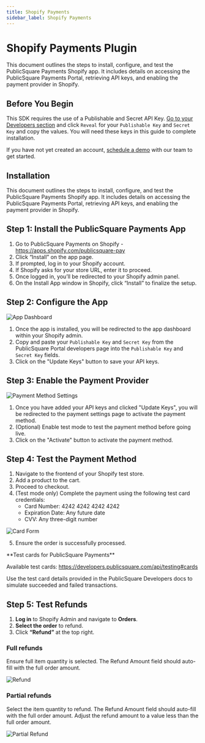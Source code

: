 ```yaml
---
title: Shopify Payments
sidebar_label: Shopify Payments
---
```



# Shopify Payments Plugin

This document outlines the steps to install, configure, and test the PublicSquare Payments Shopify app. It includes details on accessing the PublicSquare Payments Portal, retrieving API keys, and enabling the payment provider in Shopify.

## Before You Begin

This SDK requires the use of a Publishable and Secret API Key. [Go to your Developers section](https://portal.publicsquare.com/developers/api-keys) and click `Reveal` for your `Publishable Key` and `Secret Key` and copy the values. You will need these keys in this guide to complete installation.

If you have not yet created an account, [schedule a demo](https://payments.publicsquare.com/#demo) with our team to get started.

## Installation

This document outlines the steps to install, configure, and test the PublicSquare Payments Shopify app. It includes details on accessing the PublicSquare Payments Portal, retrieving API keys, and enabling the payment provider in Shopify.

## Step 1: Install the PublicSquare Payments App

1. Go to PublicSquare Payments on Shopify - https://apps.shopify.com/publicsquare-pay
2. Click “Install” on the app page.
3. If prompted, log in to your Shopify account.
4. If Shopify asks for your store URL, enter it to proceed.
5. Once logged in, you’ll be redirected to your Shopify admin panel.
6. On the Install App window in Shopify, click “Install” to finalize the setup.

## Step 2: Configure the App

<Image img={AppDashboardImage} alt="App Dashboard" />

1. Once the app is installed, you will be redirected to the app dashboard within your Shopify admin.
2. Copy and paste your `Publishable Key` and `Secret Key` from the PublicSquare Portal developers page into the `Publishable Key` and `Secret Key` fields.
3. Click on the "Update Keys" button to save your API keys.

## Step 3: Enable the Payment Provider

<Image img={PaymentMethodSettingsImage} alt="Payment Method Settings" />

1. Once you have added your API keys and clicked "Update Keys", you will be redirected to the payment settings page to activate the payment method.
2. (Optional) Enable test mode to test the payment method before going live.
3. Click on the "Activate" button to activate the payment method.

## Step 4: Test the Payment Method

1. Navigate to the frontend of your Shopify test store.
2. Add a product to the cart.
3. Proceed to checkout.
4. (Test mode only) Complete the payment using the following test card credentials:
    - Card Number: 4242 4242 4242 4242
    - Expiration Date: Any future date
    - CVV: Any three-digit number

<Image img={CardFormImage} alt="Card Form" />

5. Ensure the order is successfully processed.

<Alert>
**Test cards for PublicSquare Payments**

Available test cards: https://developers.publicsquare.com/api/testing#cards

Use the test card details provided in the PublicSquare Developers docs to simulate succeeded and failed transactions.
</Alert>

## Step 5: Test Refunds

1.	**Log in** to Shopify Admin and navigate to **Orders**.
2.	**Select the order** to refund.
3.	Click **“Refund”** at the top right.

### Full refunds

Ensure full item quantity is selected. The Refund Amount field should auto-fill with the full order amount.

<Image img={RefundImage} alt="Refund" />

### Partial refunds

Select the item quantity to refund. The Refund Amount field should auto-fill with the full order amount. Adjust the refund amount to a value less than the full order amount.

<Image img={PartialRefundImage} alt="Partial Refund" />